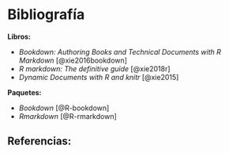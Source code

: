 # Bibliografía {-}

**Libros:**

- *Bookdown: Authoring Books and Technical Documents with R Markdown* [@xie2016bookdown]
- *R markdown: The definitive guide* [@xie2018r]
- *Dynamic Documents with R and knitr* [@xie2015]

**Paquetes:**

- *Bookdown* [@R-bookdown]
- *Rmarkdown* [@R-rmarkdown]

## Referencias: {-}